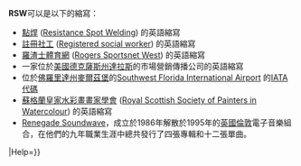 {{Link style|time=2015-12-13T12:01:18+00:00}}
'''RSW'''可以是以下的縮寫：

* [[點焊|點焊]] ([[:en:Spot_welding|Resistance Spot Welding]]) 的英語縮寫
* [[註冊社工|註冊社工]] ([[:en:Registered_social_worker|Registered social worker]]) 的英語縮寫
* [[羅渣士體育網|羅渣士體育網]] ([[:en:Rogers_Sportsnet_West|Rogers Sportsnet West]]) 的英語縮寫
* 一家位於[[美國|美國]][[德克薩斯州|德克薩斯州]][[達拉斯|達拉斯]]的市場營銷傳播公司的英語縮寫
* 位於[[佛羅里達州|佛羅里達州]][[麥爾茲堡|麥爾茲堡]]的[[:en:Southwest_Florida_International_Airport|Southwest Florida International Airport]] 的[[IATA代碼|IATA代碼]]
* [[蘇格蘭皇家水彩畫畫家學會|蘇格蘭皇家水彩畫畫家學會]] ([[:en:Royal_Scottish_Society_of_Painters_in_Watercolour|Royal Scottish Society of Painters in Watercolour]]) 的英語縮寫
* [[Renegade_Soundwave|Renegade Soundwave]]，成立於1986年解散於1995年的[[英國|英國]][[倫敦|倫敦]]電子音樂組合，在他們的九年職業生涯中總共發行了四張專輯和十二張單曲。

{{disambig|S縮寫|{{#if:縮寫消歧义|Cat=縮寫消歧义}}|Help=}}